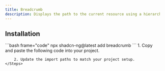 ```yaml
---
title: Breadcrumb
description: Displays the path to the current resource using a hierarchy of links.
---
```



<ComponentPreview name="breadcrumb-demo" />

## Installation

<Tabs>
  <TabItem label="CLI">
    ```bash frame="code"
    npx shadcn-ng@latest add breadcrumb
    ```
  </TabItem>

  <TabItem label="Manual">
    <Steps>
        1. Copy and paste the following code into your project.
            <ComponentSource name="breadcrumb" />

        2. Update the import paths to match your project setup.
    </Steps>

  </TabItem>
</Tabs>
